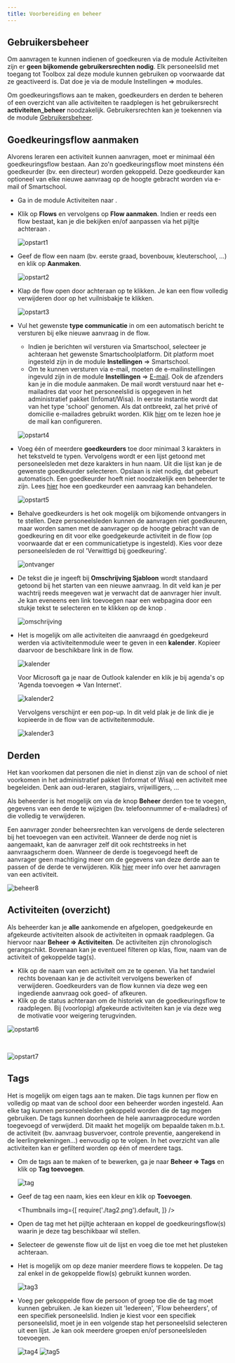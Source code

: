 ```yaml
---
title: Voorbereiding en beheer 
---
```


## Gebruikersbeheer

Om aanvragen te kunnen indienen of goedkeuren via de module Activiteiten zijn er **geen bijkomende gebruikersrechten nodig**. Elk personeelslid met toegang tot Toolbox zal deze module kunnen gebruiken op voorwaarde dat ze geactiveerd is. Dat doe je via de module Instellingen => modules.

Om goedkeuringsflows aan te maken, goedkeurders en derden te beheren of een overzicht van alle activiteiten te raadplegen is het gebruikersrecht **activiteiten_beheer** noodzakelijk. Gebruikersrechten kan je toekennen via de module [Gebruikersbeheer](/gebruikersbeheer).

## Goedkeuringsflow aanmaken

Alvorens leraren een activiteit kunnen aanvragen, moet er minimaal één goedkeuringsflow bestaan. Aan zo'n goedkeuringsflow moet minstens één goedkeurder (bv. een directeur) worden gekoppeld. Deze goedkeurder kan optioneel van elke nieuwe aanvraag op de hoogte gebracht worden via e-mail of Smartschool. 

- Ga in de module Activiteiten naar <LegacyAction img="beheer1.PNG"/>.  

- Klik op **Flows** en vervolgens op **Flow aanmaken**. Indien er reeds een flow bestaat, kan je die bekijken en/of aanpassen via het pijltje achteraan <LegacyAction img="PijlOnder.png"/>.

    ![opstart1](./opstart1.png)

- Geef de flow een naam (bv. eerste graad, bovenbouw, kleuterschool, ...) en klik op **Aanmaken**.

    ![opstart2](./opstart2.PNG)

- Klap de flow open door achteraan op <LegacyAction img="PijlOnder.png"/> te klikken. Je kan een flow volledig verwijderen door op het vuilnisbakje te klikken.

    ![opstart3](./opstart3.png)

- Vul het gewenste **type communicatie** in om een automatisch bericht te versturen bij elke nieuwe aanvraag in de flow. 
    - Indien je berichten wil versturen via Smartschool, selecteer je achteraan het gewenste Smartschoolplatform. Dit platform moet ingesteld zijn in de module **Instellingen** => Smartschool. 
    - Om te kunnen versturen via e-mail, moeten de e-mailinstellingen ingevuld zijn in de module **Instellingen** => [E-mail](/e-mail/). Ook de afzenders kan je in die module aanmaken. De mail wordt verstuurd naar het e-mailadres dat voor het personeelslid is opgegeven in het administratief pakket (Infomat/Wisa). In eerste instantie wordt dat van het type 'school' genomen. Als dat ontbreekt, zal het privé of domicilie e-mailadres gebruikt worden. Klik [hier](/e-mail/) om te lezen hoe je de mail kan configureren.

  ![opstart4](./opstart4.PNG)

- Voeg één of meerdere **goedkeurders** toe door minimaal 3 karakters in het tekstveld te typen. Vervolgens wordt er een lijst getoond met personeelsleden met deze karakters in hun naam. Uit die lijst kan je de gewenste goedkeurder selecteren. Opslaan is niet nodig, dat gebeurt automatisch. Een goedkeurder hoeft niet noodzakelijk een beheerder te zijn. Lees [hier](/aanvraag_goedkeuren_afkeuren) hoe een goedkeurder een aanvraag kan behandelen. 

    ![opstart5](./opstart5.PNG)

- Behalve goedkeurders is het ook mogelijk om bijkomende ontvangers in te stellen. Deze personeelsleden kunnen de aanvragen niet goedkeuren, maar worden samen met de aanvrager op de hoogte gebracht van de goedkeuring en dit voor elke goedgekeurde activiteit in de flow (op voorwaarde dat er een communicatietype is ingesteld). Kies voor deze personeelsleden de rol 'Verwittigd bij goedkeuring'. 

    ![ontvanger](./ontvanger.png)

- De tekst die je ingeeft bij **Omschrijving Sjabloon** wordt standaard getoond bij het starten van een nieuwe aanvraag. In dit veld kan je per wachtrij reeds meegeven wat je verwacht dat de aanvrager hier invult. Je kan eveneens een link toevoegen naar een webpagina door een stukje tekst te selecteren en te klikken op de knop <LegacyAction img="link.PNG"/>. 

    ![omschrijving](./omschrijving.PNG)

- Het is mogelijk om alle activiteiten die aanvraagd én goedgekeurd werden via activiteitenmodule weer te geven in een **kalender**. Kopieer daarvoor de beschikbare link in de flow. 

    ![kalender](./kalender.png)

    Voor Microsoft ga je naar de Outlook kalender en klik je bij agenda's op 'Agenda toevoegen => Van Internet'. 

    ![kalender2](./kalender2.PNG)

    Vervolgens verschijnt er een pop-up. In dit veld plak je de link die je kopieerde in de flow van de activiteitenmodule. 

    ![kalender3](./kalender3.PNG)


## Derden 

Het kan voorkomen dat personen die niet in dienst zijn van de school of niet voorkomen in het administratief pakket (Informat of Wisa) een activiteit mee begeleiden. Denk aan oud-leraren, stagiairs, vrijwilligers, ... 

Als beheerder is het mogelijk om via de knop **Beheer** derden toe te voegen, gegevens van een derde te wijzigen (bv. telefoonnummer of e-mailadres) of die volledig te verwijderen.

Een aanvrager zonder beheersrechten kan vervolgens de derde selecteren bij het toevoegen van een activiteit. Wanneer de derde nog niet is aangemaakt, kan de aanvrager zelf dit ook rechtstreeks in het aanvraagscherm doen. Wanneer de derde is toegevoegd heeft de aanvrager geen machtiging meer om de gegevens van deze derde aan te passen of de derde te verwijderen. Klik [hier](/activiteiten/aanvragen/) meer info over het aanvragen van een activiteit. 

![beheer8](./beheer8.PNG)

## Activiteiten (overzicht)

Als beheerder kan je **alle** aankomende en afgelopen, goedgekeurde en afgekeurde activiteiten alsook de activiteiten in opmaak raadplegen. Ga hiervoor naar **Beheer => Activiteiten**. De activiteiten zijn chronologisch gerangschikt. Bovenaan kan je eventueel filteren op klas, flow, naam van de activiteit of gekoppelde tag(s).

- Klik op de naam van een activiteit om ze te openen. Via het tandwiel rechts bovenaan kan je de activiteit vervolgens bewerken of verwijderen. Goedkeurders van de flow kunnen via deze weg een ingediende aanvraag ook goed- of afkeuren.
- Klik op de status achteraan om de historiek van de goedkeuringsflow te raadplegen. Bij (voorlopig) afgekeurde activiteiten kan je via deze weg de motivatie voor weigering terugvinden. 

![opstart6](./opstart6bis.png)

<br/>

![opstart7](./opstart7.png)

## Tags

Het is mogelijk om eigen tags aan te maken. Die tags kunnen per flow en volledig op maat van de school door een beheerder worden ingesteld. Aan elke tag kunnen personeelsleden gekoppeld worden die de tag mogen gebruiken. De tags kunnen doorheen de hele aanvraagprocedure worden toegevoegd of verwijderd. Dit maakt het mogelijk om bepaalde taken m.b.t. de activiteit (bv. aanvraag busvervoer, controle preventie, aangerekend in de leerlingrekeningen...) eenvoudig op te volgen. In het overzicht van alle activiteiten kan er gefilterd worden op één of meerdere tags. 

- Om de tags aan te maken of te bewerken, ga je naar **Beheer => Tags** en klik op **Tag toevoegen**.

    ![tag](./tag.png)

- Geef de tag een naam, kies een kleur en klik op **Toevoegen**. 

    <Thumbnails img={[
        require('./tag2.png').default, 
    ]} />

- Open de tag met het pijltje <LegacyAction img="PijlOnder.png"/> achteraan en koppel de goedkeuringsflow(s) waarin je deze tag beschikbaar wil stellen. 
- Selecteer de gewenste flow uit de lijst en voeg die toe met het plusteken achteraan. 
- Het is mogelijk om op deze manier meerdere flows te koppelen. De tag zal enkel in de gekoppelde flow(s) gebruikt kunnen worden.

    ![tag3](./tag3.png)

- Voeg per gekoppelde flow de persoon of groep toe die de tag moet kunnen gebruiken. Je kan kiezen uit 'Iedereen', 'Flow beheerders', of een specifiek personeelslid. Indien je kiest voor een specifiek personeelslid, moet je in een volgende stap het personeelslid selecteren uit een lijst. Je kan ook meerdere groepen en/of personeelsleden toevoegen. 

    ![tag4](./tag4.png)
    ![tag5](./tag5.png)
   
